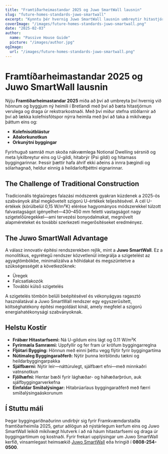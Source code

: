 ```yaml
---
title: "Framtíðarheimastandar 2025 og Juwo SmartWall lausnin"
slug: "future-homes-standards-juwo-smartwall"
excerpt: "Kynntu þér hvernig Juwo SmartWall lausnin umbreytir hitastjórnun og byggingarstöðlum fyrir framtíðarheimili."
coverImage: "/images/future-homes-standards-juwo-smartwall.png"
date: "2025-02-03"
author:
  name: "Passive House Guide"
  picture: "/images/author.jpg"
ogImage:
  url: "/images/future-homes-standards-juwo-smartwall.png"
---
```


# Framtíðarheimastandar 2025 og Juwo SmartWall lausnin

Nýju **Framtíðarheimastandar 2025** miða að því að umbreyta því hvernig við hönnum og byggjum ný heimili í Bretlandi með því að bæta hitastjórnun verulega og draga úr rekstrarkostnaði. Með því miður stefna stöðlarnir að því að lækka kolefnisfótspor nýrra heimila með því að taka á mikilvægu þáttum eins og:

- **Kolefnisútblástur**
- **Aðalorkunotkun**
- **Orkunýtni byggingar**

Fyrirhuguð samráð mun skoða nákvæmlega Notional Dwelling sérsnið og meta lykilbreytur eins og U-gildi, hitabrýr (Psi gildi) og hitamass byggingarinnar. Þessir þættir hafa áhrif ekki aðeins á innra þægindi og sólarhagnað, heldur einnig á heildarloftþéttni eignarinnar.

## The Challenge of Traditional Construction

Tradicionális téglaüreges falazási módszerek gyakran küzdenek a 2025-ös szabványok által megkövetelt szigorú U-értékek teljesítésével. A cél U-értékek (körülbelül 0,15 W/m²K) elérése hagyományos módszerekkel túlzott falvastagságot igényelhet—430–450 mm feletti vastagságot nagy szigetelőüregekkel—ami tervezési bonyodalmakat, megnövelt alapméreteket és további szerkezeti megerősítéseket eredményez.

## The Juwo SmartWall Advantage

A válasz innovatív építési rendszerekben rejlik, mint a **Juwo SmartWall**. Ez a monolitikus, egyrétegű rendszer közvetlenül integrálja a szigetelést az agyagtömbökbe, minimalizálva a hőhídakat és megszüntetve a szükségességét a következőknek:

- Üregek
- Falcsatlakozók
- További külső szigetelés

A szigetelés tömbön belüli beépítésével és vékonyágyas ragasztó használatával a Juwo SmartWall rendszer egy egyszerűsített, költséghatékony építési megoldást kínál, amely megfelel a szigorú energiahatékonysági szabványoknak.

## Helstu Kostir

- **Frábær Hitastarfsemi:** Ná U-gildum eins lágt og 0.11 W/m²K
- **Fyrirmæla Samræmi:** Uppfyllir og fer fram úr kröfum byggingarreglna
- **Fljótari Bygging:** Hönnun með einni þéttu vegg flýtir fyrir byggingartíma
- **Nútímaleg Byggingaraðferð:** Nýtir þunna leirblöndu tækni og heildarbyggingarpakka
- **Sjálfbærni:** Nýtir leir—náttúrulegt, sjálfbært efni—með minnkaðri vatnsnotkun
- **Fjölhæfni:** Hentar bæði fyrir lághæðar- og háhæðarþróun, auk sjálfbyggingarverkefna
- **Einfaldar Smíðalýsingar:** Hitabrúarlaus byggingaraðferð með færri smíðalýsingaáskorunum

## Í Stuttu máli

Þegar byggingariðnaðurinn undirbýr sig fyrir Framkvæmdarstaðla framtíðarheimila 2025, getur aðlögun að nýstárlegum kerfum eins og Juwo SmartWall leikið mikilvægt hlutverk í að ná háum hitastarfsemi og draga úr byggingartímum og kostnaði. Fyrir frekari upplýsingar um Juwo SmartWall kerfið, vinsamlegast heimsækið [Juwo SmartWall](http://www.Juwo-SmartWall.co.uk) eða hringið í **0808-254-0500**.